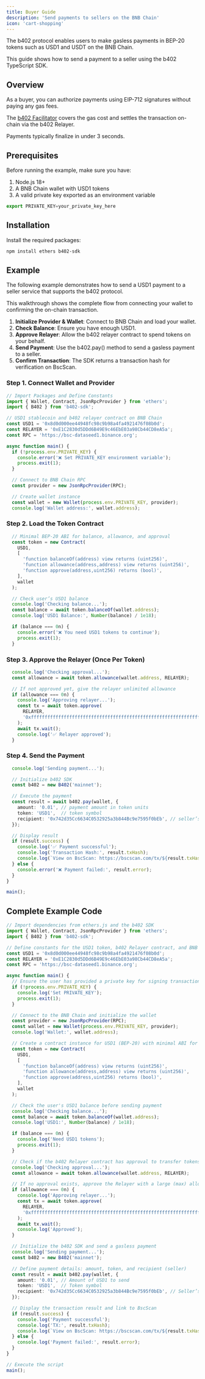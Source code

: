 ```yaml
---
title: Buyer Guide
description: 'Send payments to sellers on the BNB Chain'
icon: 'cart-shopping'
---
```


The b402 protocol enables users to make gasless payments in BEP-20 tokens such as USD1 and USDT on the BNB Chain.

This guide shows how to send a payment to a seller using the b402 TypeScript SDK.

## Overview

As a buyer, you can authorize payments using EIP-712 signatures without paying any gas fees.

The [b402 Facilitator](/b402-services/b402-facilitator) covers the gas cost and settles the transaction on-chain via the b402 Relayer.

Payments typically finalize in under 3 seconds.

## Prerequisites

Before running the example, make sure you have:

1. Node.js 18+
2. A BNB Chain wallet with USD1 tokens
3. A valid private key exported as an environment variable

```ts .env
export PRIVATE_KEY=your_private_key_here
```

## Installation

Install the required packages:

``` bash
npm install ethers b402-sdk
```

## Example
The following example demonstrates how to send a USD1 payment to a seller service that supports the b402 protocol.

This walkthrough shows the complete flow from connecting your wallet to confirming the on-chain transaction.

1. **Initialize Provider & Wallet**: Connect to BNB Chain and load your wallet.
2. **Check Balance**: Ensure you have enough USD1.
3. **Approve Relayer**: Allow the b402 relayer contract to spend tokens on your behalf.
4. **Send Payment**: Use the b402.pay() method to send a gasless payment to a seller.
5. **Confirm Transaction**: The SDK returns a transaction hash for verification on BscScan.


### Step 1. Connect Wallet and Provider

```ts lines
// Import Packages and Define Constants
import { Wallet, Contract, JsonRpcProvider } from 'ethers';
import { B402 } from 'b402-sdk';

// USD1 stablecoin and b402 relayer contract on BNB Chain
const USD1 = '0x8d0d000ee44948fc98c9b98a4fa4921476f08b0d';
const RELAYER = '0xE1C2830d5DDd6B49E9c46EbE03a98Cb44CD8eA5a';
const RPC = 'https://bsc-dataseed1.binance.org';

async function main() {
  if (!process.env.PRIVATE_KEY) {
    console.error('❌ Set PRIVATE_KEY environment variable');
    process.exit(1);
  }

  // Connect to BNB Chain RPC
  const provider = new JsonRpcProvider(RPC);

  // Create wallet instance
  const wallet = new Wallet(process.env.PRIVATE_KEY, provider);
  console.log('Wallet address:', wallet.address);
```

### Step 2. Load the Token Contract
```ts lines
  // Minimal BEP-20 ABI for balance, allowance, and approval
  const token = new Contract(
    USD1,
    [
      'function balanceOf(address) view returns (uint256)',
      'function allowance(address,address) view returns (uint256)',
      'function approve(address,uint256) returns (bool)',
    ],
    wallet
  );

  // Check user’s USD1 balance
  console.log('Checking balance...');
  const balance = await token.balanceOf(wallet.address);
  console.log('USD1 Balance:', Number(balance) / 1e18);

  if (balance === 0n) {
    console.error('❌ You need USD1 tokens to continue');
    process.exit(1);
  }
```

### Step 3. Approve the Relayer (Once Per Token)
```ts lines
  console.log('Checking approval...');
  const allowance = await token.allowance(wallet.address, RELAYER);

  // If not approved yet, give the relayer unlimited allowance
  if (allowance === 0n) {
    console.log('Approving relayer...');
    const tx = await token.approve(
      RELAYER,
      '0xffffffffffffffffffffffffffffffffffffffffffffffffffffffffffffffff'
    );
    await tx.wait();
    console.log('✅ Relayer approved');
  }
```

### Step 4. Send the Payment
``` ts lines
  console.log('Sending payment...');

  // Initialize b402 SDK
  const b402 = new B402('mainnet');

  // Execute the payment
  const result = await b402.pay(wallet, {
    amount: '0.01', // payment amount in token units
    token: 'USD1',  // token symbol
    recipient: '0x742d35Cc6634C0532925a3b844Bc9e7595f0bEb', // seller’s address
  });

  // Display result
  if (result.success) {
    console.log('✅ Payment successful');
    console.log('Transaction Hash:', result.txHash);
    console.log(`View on BscScan: https://bscscan.com/tx/${result.txHash}`);
  } else {
    console.error('❌ Payment failed:', result.error);
  }
}

main();
```

## Complete Example Code
``` ts lines
// Import dependencies from ethers.js and the b402 SDK
import { Wallet, Contract, JsonRpcProvider } from 'ethers';
import { B402 } from 'b402-sdk';

// Define constants for the USD1 token, b402 Relayer contract, and BNB Chain RPC endpoint
const USD1 = '0x8d0d000ee44948fc98c9b98a4fa4921476f08b0d';
const RELAYER = '0xE1C2830d5DDd6B49E9c46EbE03a98Cb44CD8eA5a';
const RPC = 'https://bsc-dataseed1.binance.org';

async function main() {
  // Ensure the user has provided a private key for signing transactions
  if (!process.env.PRIVATE_KEY) {
    console.log('Set PRIVATE_KEY');
    process.exit(1);
  }

  // Connect to the BNB Chain and initialize the wallet
  const provider = new JsonRpcProvider(RPC);
  const wallet = new Wallet(process.env.PRIVATE_KEY, provider);
  console.log('Wallet:', wallet.address);

  // Create a contract instance for USD1 (BEP-20) with minimal ABI for balance, allowance, and approval
  const token = new Contract(
    USD1,
    [
      'function balanceOf(address) view returns (uint256)',
      'function allowance(address,address) view returns (uint256)',
      'function approve(address,uint256) returns (bool)',
    ],
    wallet
  );

  // Check the user's USD1 balance before sending payment
  console.log('Checking balance...');
  const balance = await token.balanceOf(wallet.address);
  console.log('USD1:', Number(balance) / 1e18);

  if (balance === 0n) {
    console.log('Need USD1 tokens');
    process.exit(1);
  }

  // Check if the b402 Relayer contract has approval to transfer tokens on behalf of the user
  console.log('Checking approval...');
  const allowance = await token.allowance(wallet.address, RELAYER);

  // If no approval exists, approve the Relayer with a large (max) allowance
  if (allowance === 0n) {
    console.log('Approving relayer...');
    const tx = await token.approve(
      RELAYER,
      '0xffffffffffffffffffffffffffffffffffffffffffffffffffffffffffffffff'
    );
    await tx.wait();
    console.log('Approved');
  }

  // Initialize the b402 SDK and send a gasless payment
  console.log('Sending payment...');
  const b402 = new B402('mainnet');

  // Define payment details: amount, token, and recipient (seller)
  const result = await b402.pay(wallet, {
    amount: '0.01', // Amount of USD1 to send
    token: 'USD1',  // Token symbol
    recipient: '0x742d35Cc6634C0532925a3b844Bc9e7595f0bEb', // Seller’s wallet
  });

  // Display the transaction result and link to BscScan
  if (result.success) {
    console.log('Payment successful');
    console.log('TX:', result.txHash);
    console.log(`View on BscScan: https://bscscan.com/tx/${result.txHash}`);
  } else {
    console.log('Payment failed:', result.error);
  }
}

// Execute the script
main();
```
